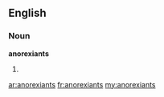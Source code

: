 ==English==

===Noun===
'''anorexiants'''

# {{plural of|[[anorexiant]]}}

[[ar:anorexiants]]
[[fr:anorexiants]]
[[my:anorexiants]]